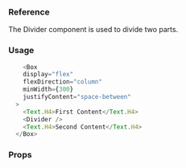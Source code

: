 ### Reference

The Divider component is used to divide two parts.

### Usage

```javascript type=expo
    <Box
    display="flex"
    flexDirection="column"
    minWidth={300}
    justifyContent="space-between"
  >
    <Text.H4>First Content</Text.H4>
    <Divider />
    <Text.H4>Second Content</Text.H4>
  </Box>
```

### Props

<PropsTable component="Divider" platform="native" />
